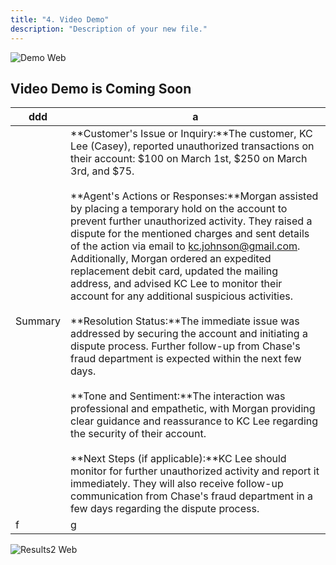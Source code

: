 ```yaml
---
title: "4. Video Demo"
description: "Description of your new file."
---
```


![Demo Web](/images/demo.webp)

## Video Demo is Coming Soon

| ddd     | a                                                                                                                                                                                                                                                                                                                                                                                                                                                                                                                                                                                                                                                                                                                                                                                                                                                                                                                                                                                                                                                                                                                                                                                                                                                                                                                                                    |
| ------- | ---------------------------------------------------------------------------------------------------------------------------------------------------------------------------------------------------------------------------------------------------------------------------------------------------------------------------------------------------------------------------------------------------------------------------------------------------------------------------------------------------------------------------------------------------------------------------------------------------------------------------------------------------------------------------------------------------------------------------------------------------------------------------------------------------------------------------------------------------------------------------------------------------------------------------------------------------------------------------------------------------------------------------------------------------------------------------------------------------------------------------------------------------------------------------------------------------------------------------------------------------------------------------------------------------------------------------------------------------- |
| Summary | \*\*Customer's Issue or Inquiry:\*\*The customer, KC Lee (Casey), reported unauthorized transactions on their account: \$100 on March 1st, \$250 on March 3rd, and \$75.<br /><br />\*\*Agent's Actions or Responses:\*\*Morgan assisted by placing a temporary hold on the account to prevent further unauthorized activity. They raised a dispute for the mentioned charges and sent details of the action via email to [kc.johnson@gmail.com](mailto:kc.johnson@gmail.com). Additionally, Morgan ordered an expedited replacement debit card, updated the mailing address, and advised KC Lee to monitor their account for any additional suspicious activities.<br /><br />\*\*Resolution Status:\*\*The immediate issue was addressed by securing the account and initiating a dispute process. Further follow-up from Chase's fraud department is expected within the next few days.<br /><br />\*\*Tone and Sentiment:\*\*The interaction was professional and empathetic, with Morgan providing clear guidance and reassurance to KC Lee regarding the security of their account.<br /><br />\*\*Next Steps (if applicable):\*\*KC Lee should monitor for further unauthorized activity and report it immediately. They will also receive follow-up communication from Chase's fraud department in a few days regarding the dispute process. |
| f       | g                                                                                                                                                                                                                                                                                                                                                                                                                                                                                                                                                                                                                                                                                                                                                                                                                                                                                                                                                                                                                                                                                                                                                                                                                                                                                                                                                    |

![Results2 Web](/images/Results2.webp)